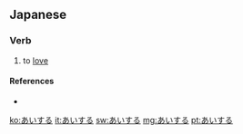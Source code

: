 ==Japanese==
===Verb===
{{ja-verb|type=3|tr=trans}}
# {{ja-def|愛する}} to [[love]]

====References====
* {{R:Kodansha}}

[[ko:あいする]]
[[it:あいする]]
[[sw:あいする]]
[[mg:あいする]]
[[pt:あいする]]